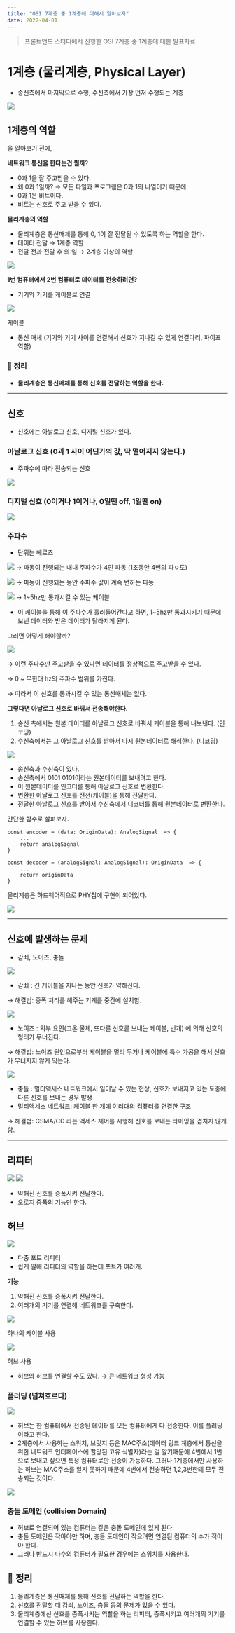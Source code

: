 ```yaml
---
title: "OSI 7계층 중 1계층에 대해서 알아보자"
date: 2022-04-01
---
```


> 프론트앤드 스터디에서 진행한 OSI 7계층 중 1계층에 대한 발표자료

# 1계층 (물리계층, Physical Layer)

- 송신측에서 마지막으로 수행, 수신측에서 가장 먼저 수행되는 계층

![](https://media.vlpt.us/images/nsunny0908/post/fc9fdd09-d01c-46b6-b666-0fdd3dfe39fb/image.png)

## 1계층의 역할

을 알아보기 전에,

**네트워크 통신을 한다는건 뭘까**?

- 0과 1을 잘 주고받을 수 있다.
- 왜 0과 1일까? → 모든 파일과 프로그램은 0과 1의 나열이기 때문에.
- 0과 1은 비트이다.
- 비트는 신호로 주고 받을 수 있다.

**물리계층의 역할**

- 물리계층은 통신매체를 통해 0, 1이 잘 전달될 수 있도록 하는 역할을 한다.
- 데이터 전달 → 1계층 역할
- 전달 전과 전달 후 의 일 → 2계층 이상의 역할

![](https://media.vlpt.us/images/nsunny0908/post/446bd566-486e-42bf-bdc9-aac0d456bfd3/image.png)

**1번 컴퓨터에서 2번 컴퓨터로 데이터를 전송하려면?**

- 기기와 기기를 케이블로 연결

![](https://media.vlpt.us/images/nsunny0908/post/8d533456-6c46-4de0-b1f9-815084744c4f/image.png)

케이블

- 통신 매체 (기기와 기기 사이를 연결해서 신호가 지나갈 수 있게 연결다리, 파이프 역할)

### 📝 정리

- **물리계층은 통신매체를 통해 신호를 전달하는 역할을 한다.**

---

## 신호

- 신호에는 아날로그 신호, 디지털 신호가 있다.

### 아날로그 신호 (0과 1 사이 어딘가의 값, 딱 떨어지지 않는다.)

- 주파수에 따라 전송되는 신호

![](https://media.vlpt.us/images/nsunny0908/post/310b1015-7114-41c8-a03a-451948add571/image.png)

### 디지털 신호 (0이거나 1이거나, 0일땐 off, 1일땐 on)

![](https://media.vlpt.us/images/nsunny0908/post/269e88b4-3eca-4ae9-b96d-db7887b4be64/image.png)

### 주파수

- 단위는 헤르츠

![](https://media.vlpt.us/images/nsunny0908/post/0ed5c5f8-8603-467e-9e4b-ffc83bffb31e/image.png)
→ 파동이 진행되는 내내 주파수가 4인 파동 (1초동안 4번의 파ㅇ도)

![](https://media.vlpt.us/images/nsunny0908/post/4f6fbc0f-0d4f-4471-ad50-9b0cff8133d3/image.png)
→ 파동이 진행되는 동안 주파수 값이 계속 변하는 파동

![](https://media.vlpt.us/images/nsunny0908/post/8d533456-6c46-4de0-b1f9-815084744c4f/image.png)
→ 1~5hz만 통과시킬 수 있는 케이블

- 이 케이블을 통해 이 주파수가 흘러들어간다고 하면, 1~5hz만 통과시키기 때문에 보낸 데이터와 받은 데이터가 달라지게 된다.

그러면 어떻게 해야할까?

![](https://media.vlpt.us/images/nsunny0908/post/269e88b4-3eca-4ae9-b96d-db7887b4be64/image.png)

→ 이런 주파수만 주고받을 수 있다면 데이터를 정상적으로 주고받을 수 있다.

→ 0 ~ 무한대 hz의 주파수 범위를 가진다.

→ 따라서 이 신호를 통과시킬 수 있는 통신매체는 없다.

**그렇다면 아날로그 신호로 바꿔서 전송해야한다.**

1. 송신 측에서는 원본 데이터를 아날로그 신호로 바꿔서 케이블을 통해 내보낸다. (인코딩)
2. 수신측에서는 그 아날로그 신호를 받아서 다시 원본데이터로 해석한다. (디코딩)

![](https://media.vlpt.us/images/nsunny0908/post/c805a30d-342b-46a0-a3c4-f47d2262718f/image.png)

- 송신측과 수신측이 있다.
- 송신측에서 0101 0101이라는 원본데이터를 보내려고 한다.
- 이 원본데이터를 인코더를 통해 아날로그 신호로 변환한다.
- 변환한 아날로그 신호를 전선(케이블)을 통해 전달한다.
- 전달한 아날로그 신호를 받아서 수신측에서 디코더를 통해 원본데이터로 변환한다.

간단한 함수로 살펴보자.

```tsx
const encoder = (data: OriginData): AnalogSignal  => {
	...
	return analogSignal
}

const decoder = (analogSignal: AnalogSignal): OriginData  => {
	...
	return originData
}
```

물리계층은 하드웨어적으로 PHY칩에 구현이 되어있다.

![](https://media.vlpt.us/images/nsunny0908/post/bcaa030a-78fe-4bea-8a1a-458f71081b26/image.png)

---

## 신호에 발생하는 문제

- 감쇠, 노이즈, 충돌

![](https://media.vlpt.us/images/nsunny0908/post/63869434-a7fc-4f5c-bafc-0ea82357ec83/image.png)

- 감쇠 : 긴 케이블을 지나는 동안 신호가 약해진다.

→ 해결법: 증폭 처리를 해주는 기계를 중간에 설치함.

![](https://media.vlpt.us/images/nsunny0908/post/02d6a47a-b4e6-48b9-adf9-19cff13d0f31/image.png)

- 노이즈 : 외부 요인(고온 물체, 또다른 신호를 보내는 케이블, 번개) 에 의해 신호의 형태가 무너진다.

→ 해결법: 노이즈 원인으로부터 케이블을 멀리 두거나 케이블에 특수 가공을 해서 신호가 무너지지 않게 막는다.

![](https://media.vlpt.us/images/nsunny0908/post/c73ae80c-c831-44ba-9dc5-8a7230f5b27a/image.png)

- 충돌 : 멀티액세스 네트워크에서 일어날 수 있는 현상, 신호가 보내지고 있는 도중에 다른 신호를 보내는 경우 발생
- 멀티액세스 네트워크: 케이블 한 개에 여러대의 컴퓨터를 연결한 구조

→ 해결법: CSMA/CD 라는 액세스 제어를 시행해 신호를 보내는 타이밍을 겹치지 않게 함.

---

## 리피터

![](https://media.vlpt.us/images/nsunny0908/post/18383ee2-e1fe-41f4-b086-d3692263d056/image.png)
![](https://media.vlpt.us/images/nsunny0908/post/4aa0d234-f2ce-4a25-bc91-75659d5d2eed/image.png)

- 약해진 신호를 증폭시켜 전달한다.
- 오로지 증폭의 기능만 한다.

## 허브

![](https://media.vlpt.us/images/nsunny0908/post/315985ac-e16e-46d9-8896-402b5f5fa8bf/image.png)

- 다중 포트 리피터
- 쉽게 말해 리피터의 역할을 하는데 포트가 여러개.

**기능**

1. 약해진 신호를 증폭시켜 전달한다.
2. 여러개의 기기를 연결해 네트워크를 구축한다.

![](https://media.vlpt.us/images/nsunny0908/post/8d533456-6c46-4de0-b1f9-815084744c4f/image.png)

하나의 케이블 사용

![](https://media.vlpt.us/images/nsunny0908/post/41244c30-6d17-488b-9bca-8ea35d74a92f/image.png)

허브 사용

- 허브와 허브를 연결할 수도 있다. → 큰 네트워크 형성 가능

### 플러딩 (넘쳐흐르다)

![](https://media.vlpt.us/images/nsunny0908/post/11ec8e4a-4bce-4086-b958-9f3bf49c7df5/image.png)

- 허브는 한 컴퓨터에서 전송된 데이터를 모든 컴퓨터에게 다 전송한다. 이를 플러딩이라고 한다.
- 2계층에서 사용하는 스위치, 브릿지 등은 MAC주소(데이터 링크 계층에서 통신을 위한 네트워크 인터페이스에 할당된 고유 식별자)라는 걸 알기때문에 4번에서 1번으로 보내고 싶으면 특정 컴퓨터로만 전송이 가능하다.
  그러나 1계층에서만 사용하는 허브는 MAC주소를 알지 못하기 때문에 4번에서 전송하면 1,2,3번한테 모두 전송되는 것이다.

![](https://media.vlpt.us/images/nsunny0908/post/1f3f5ce4-50e4-4ba5-a891-163e259d24b9/image.png)

### 충돌 도메인 (collision Domain)

- 허브로 연결되어 있는 컴퓨터는 같은 충돌 도메인에 있게 된다.
- 충돌 도메인은 작아야만 하며, 충돌 도메인이 작으려면 연결된 컴퓨터의 수가 적어야 한다.
- 그러나 반드시 다수의 컴퓨터가 필요한 경우에는 스위치를 사용한다.

## 📝 정리

1. 물리계층은 통신매체를 통해 신호를 전달하는 역할을 한다.
2. 신호를 전달할 때 감쇠, 노이즈, 충돌 등의 문제가 있을 수 있다.
3. 물리계층에선 신호를 증폭시키는 역할을 하는 리피터, 증폭시키고 여러개의 기기를 연결할 수 있는 허브를 사용한다.
